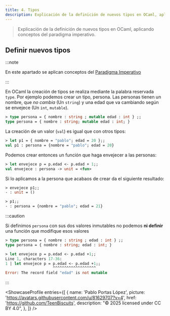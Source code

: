 ```yaml
---
title: 4. Tipos
description: Explicación de la definición de nuevos tipos en OCaml, aplicando conceptos del paradigma imperativo.
---
```



<PrintButton/>

> Explicación de la definición de nuevos tipos en OCaml, aplicando conceptos del paradigma imperativo.

## Definir nuevos tipos

:::note

En este apartado se aplican conceptos del [Paradigma Imperativo](/pepe/apuntes/5-paradigma_imperativo/)

:::

En OCaml la creación de tipos se realiza mediante la palabra reservada `type`. Por ejemplo podemos crear un tipo, persona. Las personas tienen un nombre, que _no cambia_ (Un `string`) y una edad que va cambiando según se envejece (Un `int`, `mutable`).

```ocaml withOutput
> type persona = { nombre : string ; mutable edad : int } ;;
type persona = { nombre : string; mutable edad : int; }
```

La creación de un valor (`val`) es igual que con otros tipos:

```ocaml withOutput
> let p1 = { nombre = "pablo"; edad = 20 };;
val p1 : persona = {nombre = "pablo"; edad = 20}
```

Podemos crear entonces un función que haga envejecer a las personas:

```ocaml withOutput
> let envejece p = p.edad <- p.edad + 1;;
val envejece : persona -> unit = <fun>
```

Si lo aplicamos a la persona que acabaos de crear da el siguiente resultado:

```ocaml withOutput
> envejece p1;;
- : unit = ()
```
```ocaml withOutput
> p1;;
- : persona = {nombre = "pablo"; edad = 21}
```

:::caution

Si definimos `persona` con sus dos valores inmutables no podemos **ni definir** una función que modifique esos valores

```ocaml withOutput
> type persona = { nombre : string ; edad : int } ;;     
type persona = { nombre : string; edad : int; }
```
```ocaml withOutput
> let envejece p = p.edad <- p.edad +1;;                 
Line 1, characters 17-36:
1 | let envejece p = p.edad <- p.edad +1;;
                     ^^^^^^^^^^^^^^^^^^^
Error: The record field "edad" is not mutable
```

:::

<ShowcaseProfile
  entries={[
    {
      name: 'Pablo Portas López',
      picture: 'https://avatars.githubusercontent.com/u/81629707?v=4',
      href: 'https://github.com/TeenBiscuits',
      description:
        "© 2025 licensed under CC BY 4.0",
    },
  ]}
/>
